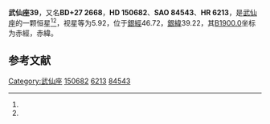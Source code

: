 {{Starbox begin
| name = 武仙座39
}}
{{Starbox observe
| epoch = [[J2000.0|J2000.0]]
| constell = [[武仙座|武仙座]]<ref name=SIMBAD>{{cite web
 | url=http://simbad.u-strasbg.fr/simbad/sim-id?Ident=HR+6213
 | title=Pulsating variable Star
 | publisher=Centre de Données astronomiques de Strasbourg
 | work=SIMBAD
 | accessdate=2012-07-13
 | archive-date=2016-03-18
 | archive-url=https://web.archive.org/web/20160318164505/http://simbad.u-strasbg.fr/simbad/sim-id?Ident=HR+6213
 | dead-url=no
 }}</ref><ref name=DATA>{{cite web
 | url=http://vizier.u-strasbg.fr/viz-bin/VizieR-5?-out.add=.&-source=5050&-corr=PK=HR&-out.max=9999&HR=6213
 | title=VizieR Detailed Page
 | accessdate=2012-07-13
 | archive-date=2019-08-12
 | archive-url=https://web.archive.org/web/20190812100748/http://vizier.u-strasbg.fr/viz-bin/VizieR-5?-out.add=.&-source=5050&-corr=PK=HR&-out.max=9999&HR=6213
 }}</ref>
| 星官 = 
| ra = {{RA|16|41|36.7}}<ref name=SIMBAD /><ref name=DATA />
| dec = {{DEC|+26|55|1}}<ref name=SIMBAD /><ref name=DATA />
| appmag_v = 5.92<ref name=SIMBAD /><ref name=DATA />
}}
{{Starbox character
| class = F2III<ref name=SIMBAD /><ref name=DATA />
| b-v = 0.4<ref name=SIMBAD /><ref name=DATA />
| u-b = -0.07<ref name=SIMBAD /><ref name=DATA />
| r-i = <ref name=SIMBAD /><ref name=DATA />
| variable = 
}}
{{Starbox astrometry
| radial_v = -0.07
| prop_mo_ra = -12
| parallax = 
| p_error = 
}}
{{Starbox catalog
| names =BD+27 2668，[[SAO星表|SAO]] 84543，[[HD星表|HD]] 150682，[[HR星表|HR]] 6213}}
{{Starbox reference |Simbad=HR+6213}}
{{Starbox end}}

'''武仙座39'''，又名'''BD+27 2668'''，'''HD 150682'''、'''SAO 84543'''、'''HR 6213'''，是[[武仙座|武仙座]]的一颗恒星<ref name=SIMBAD /><ref name=DATA />，视星等为5.92，位于[[銀道座標系|銀經]]46.72，[[銀道座標系|銀緯]]39.22，其[[B1900.0|B1900.0]]坐标为赤經{{RA|16|37|33.2}}，赤緯{{DEC|+27|39.22|34}}。

== 参考文献 ==
{{reflist}}

{{star-stub}}

{{武仙座恒星}}
[[Category:武仙座|Category:武仙座]]
[[Category:HD和HDE天體|150682]]
[[Category:HR天體|6213]]
[[Category:SAO天體|84543]]